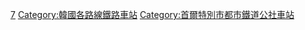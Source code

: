 [[Category:首爾地鐵車站|7]]
[[Category:韓國各路線鐵路車站|Category:韓國各路線鐵路車站]]
[[Category:首爾特別市都市鐵道公社車站|Category:首爾特別市都市鐵道公社車站]]